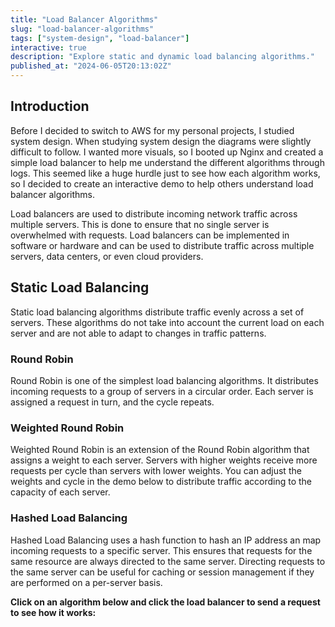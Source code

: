 ```yaml
---
title: "Load Balancer Algorithms"
slug: "load-balancer-algorithms"
tags: ["system-design", "load-balancer"]
interactive: true
description: "Explore static and dynamic load balancing algorithms."
published_at: "2024-06-05T20:13:02Z"
---
```


## Introduction

Before I decided to switch to AWS for my personal projects, I studied system design. When studying system design the diagrams were slightly difficult to follow. I wanted more visuals, so I booted up Nginx and created a simple load balancer to help me understand the different algorithms through logs. This seemed like a huge hurdle just to see how each algorithm works, so I decided to create an interactive demo to help others understand load balancer algorithms.

Load balancers are used to distribute incoming network traffic across multiple servers. This is done to ensure that no single server is overwhelmed with requests. Load balancers can be implemented in software or hardware and can be used to distribute traffic across multiple servers, data centers, or even cloud providers.

## Static Load Balancing

Static load balancing algorithms distribute traffic evenly across a set of servers. These algorithms do not take into account the current load on each server and are not able to adapt to changes in traffic patterns.

### Round Robin

Round Robin is one of the simplest load balancing algorithms. It distributes incoming requests to a group of servers in a circular order. Each server is assigned a request in turn, and the cycle repeats.

### Weighted Round Robin

Weighted Round Robin is an extension of the Round Robin algorithm that assigns a weight to each server. Servers with higher weights receive more requests per cycle than servers with lower weights. You can adjust the weights and cycle in the demo below to distribute traffic according to the capacity of each server.

### Hashed Load Balancing

Hashed Load Balancing uses a hash function to hash an IP address an map incoming requests to a specific server. This ensures that requests for the same resource are always directed to the same server. Directing requests to the same server can be useful for caching or session management if they are performed on a per-server basis.

**Click on an algorithm below and click the load balancer to send a request to see how it works:**

<LoadBalancerDemo />
